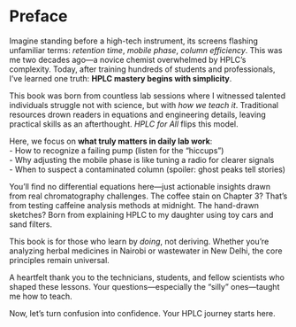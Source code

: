 # Preface {.unnumbered}


Imagine standing before a high-tech instrument, its screens flashing unfamiliar terms: *retention time*, *mobile phase*, *column efficiency*. This was me two decades ago—a novice chemist overwhelmed by HPLC’s complexity. Today, after training hundreds of students and professionals, I’ve learned one truth: **HPLC mastery begins with simplicity**.  

This book was born from countless lab sessions where I witnessed talented individuals struggle not with science, but with *how we teach it*. Traditional resources drown readers in equations and engineering details, leaving practical skills as an afterthought. *HPLC for All* flips this model.  

Here, we focus on **what truly matters in daily lab work**:  
- How to recognize a failing pump (listen for the “hiccups”)  
- Why adjusting the mobile phase is like tuning a radio for clearer signals  
- When to suspect a contaminated column (spoiler: ghost peaks tell stories)  

You’ll find no differential equations here—just actionable insights drawn from real chromatography challenges. The coffee stain on Chapter 3? That’s from testing caffeine analysis methods at midnight. The hand-drawn sketches? Born from explaining HPLC to my daughter using toy cars and sand filters.  

This book is for those who learn by *doing*, not deriving. Whether you’re analyzing herbal medicines in Nairobi or wastewater in New Delhi, the core principles remain universal.  

A heartfelt thank you to the technicians, students, and fellow scientists who shaped these lessons. Your questions—especially the “silly” ones—taught me how to teach.  

Now, let’s turn confusion into confidence. Your HPLC journey starts here.  

